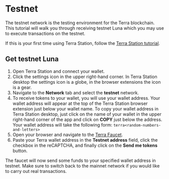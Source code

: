 # Testnet

The testnet network is the testing environment for the Terra blockchain. This tutorial will walk you through receiving testnet Luna which you may use to execute transactions on the testnet.

If this is your first time using Terra Station, follow the [Terra Station tutorial](./download/terra-station-desktop.mdx).

## Get testnet Luna
1. Open Terra Station and connect your wallet.
2. Click the settings icon in the upper right-hand corner.  In Terra Station desktop the settings icon is a globe, in the browser extensions the icon is a gear.
3. Navigate to the **Network** tab and select the **testnet** network.
4. To receive tokens to your wallet, you will use your wallet address. Your wallet address will appear at the top of the Terra Station browser extension just below your wallet name. To copy your wallet address in Terra Station desktop, just click on the name of your wallet in the upper right-hand corner of the app and click on **COPY** just below the address. Your wallet address will take the following form: `terra<random-numbers-and-letters>`
3. Open your browser and navigate to the [Terra Faucet](https://faucet.terra.money).
4. Paste your Terra wallet address in the **Testnet address** field, click the checkbox in the reCAPTCHA, and finally click on the **Send me tokens** button.

The faucet will now send some funds to your specified wallet address in testnet. Make sure to switch back to the mainnet network if you would like to carry out real transactions.

